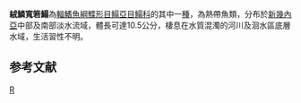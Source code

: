 {{Speciesbox 
| taxon = Brachirus villosus
| authority = [[Weber|Weber]], 1907
| status = NE
| status_system = IUCN3.1
| synonyms = *''Synaptura villosa,Weber, 1907 ''
*''Synaptura villosus,Weber, 1907''
}}

'''絨鱗寬箬鰨'''為[[輻鰭魚綱|輻鰭魚綱]][[鰈形目|鰈形目]][[鰨亞目|鰨亞目]][[鰨科|鰨科]]的其中一[[種|種]]，為熱帶魚類，分布於[[新幾內亞|新幾內亞]]中部及南部淡水流域，體長可達10.5公分，棲息在水質混濁的河川及洄水區底層水域，生活習性不明。

==参考文献==
{{reflist}}
{{Taxonbar}}

[[Category:寬箬鰨屬|R]]